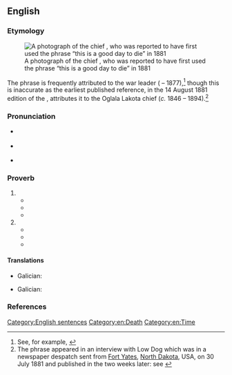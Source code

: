 ==English==
{{was wotd|2018|June|25}}

===Etymology===
[[File:Low Dog (From L. D. Greene Album) - NARA - 533089restoredh.jpg|thumb|upright|A {{circa2|1881–1885|short=yes}} photograph of the {{w|Oglala Lakota}} chief {{w|Low Dog}}, who was reported to have first used the phrase “this is a good day to die” in 1881]]

The phrase is frequently attributed to the {{w|Oglala Lakota}} war leader {{w|Crazy Horse}} ({{circa2|1842|short=yes}} – 1877),<ref>See, for example, {{cite-book|author=Kenneth Paul Kramer|chapter=American Indian Attitudes towards Death|title=The Sacred Art of Dying: How World Religions Understand Death|location=Mahwah, N.J.|publisher=[[w:Paulist Fathers|Paulist Press]]|year=1988|page=169|pageurl=https://books.google.com/books?id=gNkUnjIgIRUC&pg=PA169|isbn=978-0-8091-2942-3|passage=One of the best known death songs was sung by the Sioux warrior Chief Crazy Horse just before he entered into battle: / Hoka hey! Follow me / Today is a good day to fight / Today is a good day to die.}}</ref> though this is inaccurate as the earliest published reference, in the 14 August 1881 edition of the ''{{w|Leavenworth Times}}'', attributes it to the Oglala Lakota chief {{w|Low Dog}} (''c.'' 1846 – 1894).<ref>The phrase appeared in an interview with Low Dog which was in a newspaper despatch sent from [[w:Fort Yates, North Dakota|Fort Yates]], [[North Dakota]], USA, on 30 July 1881 and published in the ''{{w|Leavenworth Times}}'' two weeks later: see {{cite-book|editor=Richard G. Hardorff|chapter=The Low Dog Interview|quotee={{w|Low Dog}}|title=Indian Views of the Custer Fight: A Sourcebook|location=Norman, Okla.|publisher={{w|University of Oklahoma Press}}|year=2003|pages=63 and 65|pageurl=https://books.google.com/books?id=QM_R7y5tAoIC&pg=PA65|isbn=978-0-8061-3690-5|passage=We retreated until our men got all together, and then we charged upon them. I called to my men, ‘This is a good day to die: follow me.’}}</ref>

===Pronunciation===
* {{a|RP}} {{IPA|/təˈdeɪ ɪz ə ˈɡʊd deɪ tuː ˈdaɪ/|lang=en}}
* {{a|GA}} {{IPA|/tʊˈdeɪ ɪz ə ˈɡʊd deɪ tə ˈdaɪ/|lang=en}}
* {{hyphenation|to|day is a good day to die|lang=en}}

===Proverb===
{{head|en|proverb}}

# {{non-gloss definition|An expression of [[willingness]], even [[eagerness]], to give one's life for a [[cause#Noun|cause]].}}
#* {{quote-book|author=Stephen Solomita|chapter=12|title=A Good Day to Die|location=New York, N.Y.|publisher=[[w:Otto Penzler|Otto Penzler Books]]|year=1993|isbn=978-1-883402-03-7|passage=Junkies brag about the "rush" of mainlined heroin or inhaled crack cocaine; I'll put the rush of danger up against any drug. I wasn't kidding when I told Bouton it was '''a good day to die'''. ''Any'' day is '''a good day to die'''. As long as you go down fighting.|brackets=on|lang=en}}
#* {{quote-book|author=Robert B[rown] Parker|authorlink=Robert B. Parker|chapter=26|title=[[w:Night Passage (novel)|Night Passage: A Jesse Stone Novel]]|location=New York, N.Y.|publisher={{w|G. P. Putnam's Sons}}|year=1997|isbn=978-0-399-14304-5|passage=We will keep safe the heritage of this country. And if someday we must die to serve this cause, well, then, it will be '''a good day to die'''.|brackets=on}}
#* {{quote-journal|magazine=[[w:Engineering News-Record|Engineering News-Record: Top Construction Management Firms]]|location=New York, N.Y.|publisher=[[w:McGraw-Hill Education|McGraw-Hill]]|year=2001|volume=246|page=72|issn=0891-9526|oclc=20849177|passage=Otherwise, small business owners like those in the construction industry will have to be prescient, as well as politically and financially astute, in deciding if '''today is a good day to die'''.}}
# {{non-gloss definition|An expression indicating that one should not live with any [[regret#Noun|regrets]], or [[task#Noun|tasks]] left undone.}}
#* {{quote-book|author=Dave Collins|chapter=Gains|title=Please Remain Seated until the Ride has Come to a Complete Stop: Dave Collins Memoir|location=Lincoln, Neb.|publisher=Writer's Showcase, {{w|iUniverse}}|year=2002|pages=86–87|pageurl=https://books.google.com/books?id=aTDnhjYu77gC&pg=PA87|isbn=978-0-595-21342-9|passage=To be given the strength to live without regrets, without the feeling that you should be doing something more, something different. To make '''''today'' a good day to die'''. To gain fulfillment not with length of time, but with quality.|brackets=on}}
#* {{quote-book|author=Dan Millman|authorlink=Dan Millman|chapter=On Chapter Four: The Sword is Sharpened|title=Wisdom of the Peaceful Warrior: A Companion to the Book that Changes Lives|location=Tilburon, Calif.|publisher=H. J. Kramer; Novato, Calif.: {{w|New World Library}}|year=2006|page=111|pageurl=https://books.google.com/books?id=wY601VuaYoQC&pg=PA111|isbn=978-1-932073-21-8|passage=The main thing is to die after having truly lived, after leaving behind a contribution. {{w|Socrates}} lived fully and was perfectly content to let go when the time came. As the Native American saying goes, "'''Today is a good day to die'''."}}
#* {{quote-book|author=John Izzo|authorlink=John Izzo|chapter=The First Secret: Be True to Your Self|title=The Five Secrets You must Discover before You Die|location=San Francisco, Calif.|publisher={{w|Berrett-Koehler Publishers}}|year=2008|page=43|pageurl=https://books.google.com/books?id=orE-u3FZphkC&pg=PA43|isbn=978-1-57675-475-7|passage=In the native tradition of the Pacific Northwest there is a saying: "'''Today is a good day to die'''." What it means, of course, is that today is a good day to live completely. If you were lying on that hospital bed right now, what would be on that short list?}}

====Translations====
{{trans-top|''expression of willingness, even eagerness, to give one's life for a cause''}}
{{trans-mid}}
* Galician: {{t|gl|hoxe é un bo día para morrer}}
{{trans-bottom}}

{{trans-top|''expression indicating that one should not live with any regrets, or tasks left undone''}}
{{trans-mid}}
* Galician: {{t|gl|hoxe é un bo día para morrer}}
{{trans-bottom}}

===References===
<references />

[[Category:English sentences]]
[[Category:en:Death]]
[[Category:en:Time]]